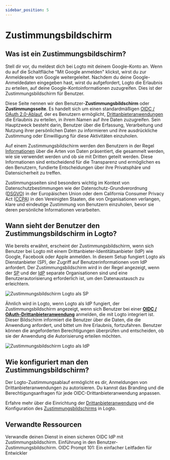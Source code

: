 ```yaml
---
sidebar_position: 5
---
```


# Zustimmungsbildschirm

## Was ist ein Zustimmungsbildschirm?

Stell dir vor, du meldest dich bei Logto mit deinem Google-Konto an. Wenn du auf die Schaltfläche "Mit Google anmelden" klickst, wirst du zur Anmeldeseite von Google weitergeleitet. Nachdem du deine Google-Anmeldedaten eingegeben hast, wirst du aufgefordert, Logto die Erlaubnis zu erteilen, auf deine Google-Kontoinformationen zuzugreifen. Dies ist der Zustimmungsbildschirm für Benutzer.

Diese Seite nennen wir den Benutzer-**Zustimmungsbildschirm** oder **Zustimmungsseite**. Es handelt sich um einen standardmäßigen [OIDC / OAuth 2.0-Ablauf](/integrate-logto/third-party-applications/oidc-oauth-third-party-applications), der es Benutzern ermöglicht, [Drittanbieteranwendungen](/integrate-logto/third-party-applications) die Erlaubnis zu erteilen, in ihrem Namen auf ihre Daten zuzugreifen. Sein Hauptzweck besteht darin, Benutzer über die Erfassung, Verarbeitung und Nutzung ihrer persönlichen Daten zu informieren und ihre ausdrückliche Zustimmung oder Einwilligung für diese Aktivitäten einzuholen.

Auf einem Zustimmungsbildschirm werden den Benutzern in der Regel [Informationen](/integrate-logto/third-party-applications/oidc-oauth-third-party-applications/consent-screen-branding#customize-the-branding-information) über die Arten von Daten präsentiert, die gesammelt werden, wie sie verwendet werden und ob sie mit Dritten geteilt werden. Diese Informationen sind entscheidend für die Transparenz und ermöglichen es den Benutzern, fundierte Entscheidungen über ihre Privatsphäre und Datensicherheit zu treffen.

Zustimmungsseiten sind besonders wichtig im Kontext von Datenschutzbestimmungen wie der Datenschutz-Grundverordnung ([DSGVO](https://gdpr-info.eu/art-4-gdpr/)) in der Europäischen Union oder dem California Consumer Privacy Act ([CCPA](https://oag.ca.gov/privacy/ccpa)) in den Vereinigten Staaten, die von Organisationen verlangen, klare und eindeutige Zustimmung von Benutzern einzuholen, bevor sie deren persönliche Informationen verarbeiten.

## Wann sieht der Benutzer den Zustimmungsbildschirm in Logto?

Wie bereits erwähnt, erscheint der Zustimmungsbildschirm, wenn sich Benutzer bei Logto mit einem Drittanbieter-Identitätsanbieter (IdP) wie Google, Facebook oder Apple anmelden. In diesem Setup fungiert Logto als Dienstanbieter (SP), der Zugriff auf Benutzerinformationen vom IdP anfordert. Der Zustimmungsbildschirm wird in der Regel angezeigt, wenn der [SP](https://auth.wiki/service-provider) und der [IdP](https://auth.wiki/identity-provider) separate Organisationen sind und eine Benutzerautorisierung erforderlich ist, um den Datenaustausch zu erleichtern.

![Zustimmungsbildschirm Logto als SP](./assets/consent-screen-logto-as-sp.png)

Ähnlich wird in Logto, wenn Logto als IdP fungiert, der Zustimmungsbildschirm angezeigt, wenn sich Benutzer bei einer [**OIDC / OAuth-Drittanbieteranwendung**](/integrate-logto/third-party-applications/oidc-oauth-third-party-applications) anmelden, die mit Logto integriert ist. Dieser Bildschirm informiert die Benutzer über die Daten, die die Anwendung anfordert, und bittet um ihre Erlaubnis, fortzufahren. Benutzer können die angeforderten Berechtigungen überprüfen und entscheiden, ob sie der Anwendung die Autorisierung erteilen möchten.

![Zustimmungsbildschirm Logto als IdP](./assets/consent-screen-logto-as-idp.png)

## Wie konfiguriert man den Zustimmungsbildschirm?

Der Logto-Zustimmungsablauf ermöglicht es dir, Anmeldungen von Drittanbieteranwendungen zu autorisieren. Du kannst das Branding und die Berechtigungsanfragen für jede OIDC-Drittanbieteranwendung anpassen.

Erfahre mehr über die Einrichtung der [Drittanbieteranwendung](/integrate-logto/third-party-applications/) und die Konfiguration des [Zustimmungsbildschirms](/integrate-logto/third-party-applications/oidc-oauth-third-party-applications/consent-screen-branding/) in Logto.

## Verwandte Ressourcen

<Url href="https://www.youtube.com/watch?v=sW-C7SRt9OM">
  Verwandle deinen Dienst in einen sicheren OIDC IdP mit Zustimmungsbildschirm.
</Url>
<Url href="https://blog.logto.io/user-consent-screen">
  Einführung in den Benutzer-Zustimmungsbildschirm.
</Url>

<Url href="https://blog.logto.io/introducing-oidc-prompt">
  OIDC Prompt 101: Ein einfacher Leitfaden für Entwickler
</Url>
